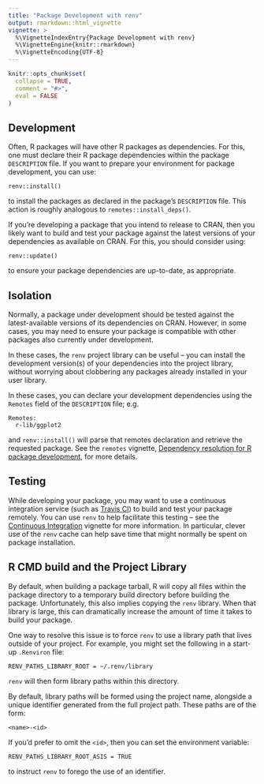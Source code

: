 ```yaml
---
title: "Package Development with renv"
output: rmarkdown::html_vignette
vignette: >
  %\VignetteIndexEntry{Package Development with renv}
  %\VignetteEngine{knitr::rmarkdown}
  %\VignetteEncoding{UTF-8}
---
```


```r
knitr::opts_chunk$set(
  collapse = TRUE,
  comment = "#>",
  eval = FALSE
)
```


## Development

Often, R packages will have other R packages as dependencies. For this, one must
declare their R package dependencies within the package `DESCRIPTION` file. If
you want to prepare your environment for package development, you can use:

```
renv::install()
```

to install the packages as declared in the package's `DESCRIPTION` file. This
action is roughly analogous to `remotes::install_deps()`.

If you're developing a package that you intend to release to CRAN, then you
likely want to build and test your package against the latest versions of your
dependencies as available on CRAN. For this, you should consider using:

```
renv::update()
```

to ensure your package dependencies are up-to-date, as appropriate.


## Isolation

Normally, a package under development should be tested against the
latest-available versions of its dependencies on CRAN. However, in some cases,
you may need to ensure your package is compatible with other packages also
currently under development.

In these cases, the `renv` project library can be useful -- you can install the
development version(s) of your dependencies into the project library, without
worrying about clobbering any packages already installed in your user library.

In these cases, you can declare your development dependencies using the
`Remotes` field of the `DESCRIPTION` file; e.g.

```
Remotes:
  r-lib/ggplot2
```

and `renv::install()` will parse that remotes declaration and retrieve the
requested package. See the `remotes` vignette,
[Dependency resolution for R package development][dependencies],
for more details.


## Testing

While developing your package, you may want to use a continuous integration
service (such as [Travis CI](https://www.travis-ci.org/)) to build and test
your package remotely. You can use `renv` to help facilitate this testing --
see the [Continuous Integration][ci] vignette for more information. In
particular, clever use of the `renv` cache can help save time that might
normally be spent on package installation.


## R CMD build and the Project Library

By default, when building a package tarball, R will copy all files within the
package directory to a temporary build directory before building the package.
Unfortunately, this also implies copying the `renv` library. When that library
is large, this can dramatically increase the amount of time it takes to build
your package.

One way to resolve this issue is to force `renv` to use a library path that
lives outside of your project. For example, you might set the following in
a start-up `.Renviron` file:

```
RENV_PATHS_LIBRARY_ROOT = ~/.renv/library
```

`renv` will then form library paths within this directory.

By default, library paths will be formed using the project name, alongside a
unique identifier generated from the full project path. These paths are of
the form:

```
<name>-<id>
```

If you'd prefer to omit the `<id>`, then you can set the environment variable:

```
RENV_PATHS_LIBRARY_ROOT_ASIS = TRUE
```

to instruct `renv` to forego the use of an identifier.




[ci]: https://CRAN.R-project.org/package=renv/vignettes/ci.html
[dependencies]: https://CRAN.R-project.org/package=remotes/vignettes/dependencies.html

